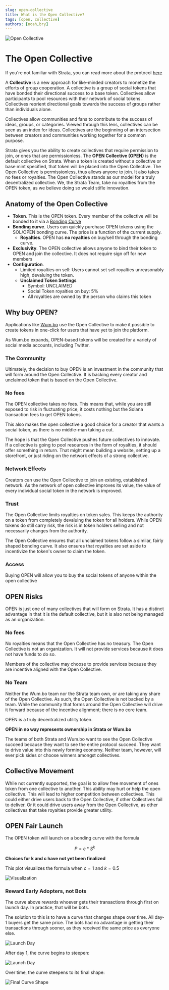 ```yaml
---
slug: open-collective
title: What is the Open Collective?
tags: [open, collective]
authors: [noah,bry]
---
```


![Open Collective](./OpenSplash.png)

# The Open Collective

If you're not familiar with Strata, you can read more about the protocol [here](/blog/welcome)

A **Collective** is a new approach for like-minded creators to monetize the efforts of group cooperation. A collective is a group of social tokens that have bonded their directional success to a base token. Collectives allow participants to pool resources with their network of social tokens. Collectives reorient directional goals towards the success of groups rather than individuals alone. 

Collectives allow communities and fans to contribute to the success of ideas, groups, or categories. Viewed through this lens, collectives can be seen as an index for ideas. Collectives are the beginning of an intersection between creators and communities working together for a common purpose.

Strata gives you the ability to create collectives that require permission to join, or ones that are permissionless. The **OPEN Collective (OPEN)** is the default collective on Strata. When a token is created without a collective or base mint specified, that token will be placed into the Open Collective. The Open Collective is permissionless, thus allows anyone to join. It also takes no fees or royalties. The Open Collective stands as our model for a truly decentralized collective. We, the Strata Team, take no royalties from the OPEN token, as we believe doing so would stifle innovation.


## Anatomy of the Open Collective

  * **Token**. This is the OPEN token. Every member of the collective will be bonded to it via a [Bonding Curve](/docs/learn/bonding_curves)
  * **Bonding curve**. Users can quickly purchase OPEN tokens using the SOL/OPEN bonding curve. The price is a function of the current supply.
    * **Royalties**. OPEN has **no royalties** on buy/sell through the bonding curve. 
  * **Exclusivity**. The OPEN collective allows anyone to bind their token to OPEN and join the collective. It does not require sign off for new members
  * **Configuration**. 
    * Limited royalties on sell: Users cannot set sell royalties unreasonably high, devaluing the token.
    * **Unclaimed Token Settings**
      * Symbol: UNCLAIMED
      * Social Token royalties on buy: 5%
      * All royalties are owned by the person who claims this token

## Why buy OPEN?

Applications like [Wum.bo](https://wum.bo) use the Open Collective to make it possible to create tokens in one-click for users that have yet to join the platform.

As Wum.bo expands, OPEN-based tokens will be created for a variety of social media accounts, including Twitter.

### The Community

Ultimately, the decision to buy OPEN is an investment in the community that will form around the Open Collective. It is backing every creator and unclaimed token that is based on the Open Collective.

### No fees

The OPEN collective takes no fees. This means that, while you are still exposed to risk in fluctuating price, it costs nothing but the Solana transaction fees to get OPEN tokens.

This also makes the open collective a good choice for a creator that wants a social token, as there is no middle-man taking a cut.

The hope is that the Open Collective pushes future collectives to innovate. 
If a collective is going to pool resources in the form of royalties, it should offer something in return. 
That might mean building a website, setting up a storefront, or just riding on the network effects of a strong collective.

### Network Effects

Creators can use the Open Collective to join an existing, established network. As the network of open collective improves its value, the value of every individual social token in the network is improved.

### Trust

The Open Collective limits royalties on token sales. This keeps the authority on a token from completely devaluing the token for all holders. While OPEN tokens do still carry risk, the risk is in token holders selling and not necessarily changes from the authority.

The Open Collective ensures that all unclaimed tokens follow a similar, fairly shaped bonding curve. It also ensures that royalties are set aside to incentivize the token's owner to claim the token. 

### Access

Buying OPEN will allow you to buy the social tokens of anyone within the open collective

## OPEN Risks

OPEN is just one of many collectives that will form on Strata. It has a distinct advantage in that it is the default collective, but it is also not being managed as an organization.

### No fees

No royalties means that the Open Collective has no treasury. The Open Collective is not an organization. It will not provide services because it does not have funds to do so.

Members of the collective may choose to provide services because they are incentive aligned with the Open Collective.

### No Team

Neither the Wum.bo team nor the Strata team own, or are taking any share of the Open Collective. As such, the Open Collective is not backed by a team. 
While the community that forms around the Open Collective will drive it forward because of the incentive alignment; there is no core team.

OPEN is a truly decentralized utility token. 

**OPEN in no way represents ownership in Strata or Wum.bo**

The teams of both Strata and Wum.bo want to see the Open Collective succeed because they want to see the entire protocol succeed. They want to drive value into this newly forming economy. Neither team, however, will ever pick sides or choose winners amongst collectives.

## Collective Movement

While not currently supported, the goal is to allow free movement of ones token from one collective to another. This ability may hurt or help the open collective. This will lead to higher competition between collectives.
This could either drive users back to the Open Collective, if other Collectives fail to deliver. Or it could drive users away from the Open Collective, as
other collectives that take royalties provide greater utility.

## OPEN Fair Launch

The OPEN token will launch on a bonding curve with the formula 

$$
  P = c * S^k
$$

**Choices for k and c have not yet been finalized**

This plot visualizes the formula when $c = 1$ and $k = 0.5$

![Visualization](0.5x.png)

### Reward Early Adopters, not Bots

The curve above rewards whoever gets their transactions through first on launch day. In practice, that will be bots.

The solution to this is to have a curve that changes shape over time. All day-1 buyers get the same price. 
The bots had no advantage in getting their transactions through sooner, as they received the same price as everyone else. 

![Launch Day](./launch.png)

After day 1, the curve begins to steepen:

![Launch Day](./day_2.png)

Over time, the curve steepens to its final shape:

![Final Curve Shape](./final.png)
